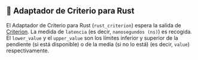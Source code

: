 
## 🦀 Adaptador de Criterio para Rust

El Adaptador de Criterio para Rust (`rust_criterion`) espera la salida de [Criterion](https://github.com/bheisler/criterion.rs).
La medida de `latencia` (es decir, `nanosegundos (ns)`) es recogida.
El `lower_value` y el `upper_value` son los límites inferior y superior de la pendiente (si está disponible) o de la media (si no lo está) (es decir, `value`) respectivamente.

<CargoRustCriterion />